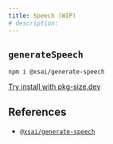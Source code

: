 ```yaml
---
title: Speech (WIP)
# description: 
---
```


## `generateSpeech`

```package-install
npm i @xsai/generate-speech
```

[Try install with pkg-size.dev](https://pkg-size.dev/@xsai/generate-speech)

## References

- [`@xsai/generate-speech`](../../references/generate-speech)
